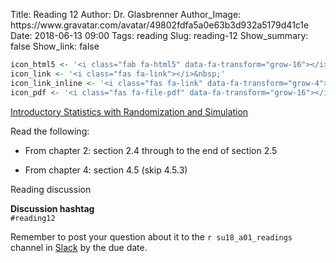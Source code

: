 Title: Reading 12
Author: Dr. Glasbrenner
Author_Image: https://www.gravatar.com/avatar/49802fdfa5a0e63b3d932a5179d41c1e
Date: 2018-06-13 09:00
Tags: reading
Slug: reading-12
Show_summary: false
Show_link: false

```r
icon_html5 <- '<i class="fab fa-html5" data-fa-transform="grow-16"></i>&nbsp;'
icon_link <- '<i class="fas fa-link"></i>&nbsp;'
icon_link_inline <- '<i class="fas fa-link" data-fa-transform="grow-4"></i>&nbsp;'
icon_pdf <- '<i class="fas fa-file-pdf" data-fa-transform="grow-16"></i>&nbsp;'
```

[[Introductory Statistics with Randomization and Simulation][isrs-book]]{.h3}

Read the following:

*   From chapter 2: section 2.4 through to the end of section 2.5

*   From chapter 4: section 4.5 (skip 4.5.3)

[Reading discussion]{.h3}

::::: {.callout .primary}
**Discussion hashtag** \
`#reading12`
:::::

::::: {.callout .secondary}
Remember to post your question about it to the `r su18_a01_readings` channel in [Slack][cds101-slack] by the due date.
:::::

[isrs-book]:    /doc/Diez_Barr_%C3%87etinkaya-Rundel_IntroductoryStatisticsWithRandomizationAndSimulation.pdf
[cds101-slack]: https://masoncds101.slack.com
